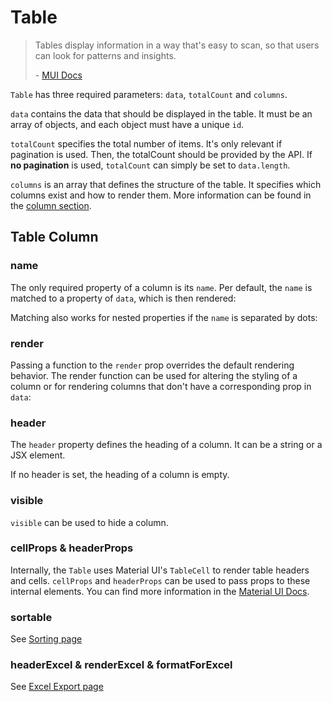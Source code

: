 

<Meta title="Docs/Components/Table/Basics" />

# Table

> Tables display information in a way that's easy to scan, so that users can look for patterns and insights.
>
> \- [MUI Docs](https://mui.com/components/tables/)

<Canvas>
    <Story id="stories-components-table-basic-table--basic-table" />
</Canvas>

`Table` has three required parameters: `data`, `totalCount` and `columns`.

`data` contains the data that should be displayed in the table. It must be an array of objects, and each object must have a unique `id`.

`totalCount` specifies the total number of items.
It's only relevant if pagination is used. Then, the totalCount should be provided by the API.
If **no pagination** is used, `totalCount` can simply be set to `data.length`.

`columns` is an array that defines the structure of the table.
It specifies which columns exist and how to render them.
More information can be found in the [column section](#table-column).

## Table Column

### name

The only required property of a column is its `name`.
Per default, the `name` is matched to a property of `data`, which is then rendered:

<Canvas>
    <Story id="stories-components-table-table-column-props--table-column-name-prop" />
</Canvas>

Matching also works for nested properties if the `name` is separated by dots:

<Canvas>
    <Story id="stories-components-table-table-column-props--table-column-nested-name-prop" />
</Canvas>

### render

Passing a function to the `render` prop overrides the default rendering behavior.
The render function can be used for altering the styling of a column or for rendering columns that don't have a corresponding prop in `data`:

<Canvas>
    <Story id="stories-components-table-table-column-props--table-column-render-prop" />
</Canvas>

### header

The `header` property defines the heading of a column.
It can be a string or a JSX element.

If no header is set, the heading of a column is empty.

<Canvas>
    <Story id="stories-components-table-table-column-props--table-column-header-prop" />
</Canvas>

### visible

`visible` can be used to hide a column.

<Canvas>
    <Story id="stories-components-table-table-column-props--table-column-visible-prop" />
</Canvas>

### cellProps & headerProps

Internally, the `Table` uses Material UI's `TableCell` to render table headers and cells.
`cellProps` and `headerProps` can be used to pass props to these internal elements.
You can find more information in the [Material UI Docs](https://v4.mui.com/api/table-cell/).

### sortable

See [Sorting page](/story/docs-components-table-sorting--page#sorting)

### headerExcel & renderExcel & formatForExcel

See [Excel Export page](/story/docs-components-table-excel-export--page#excel-export-and-custom-rendered-columns)
